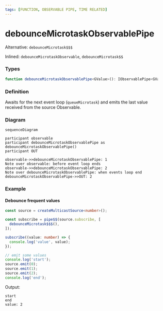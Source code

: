 ```yaml
---
tags: [FUNCTION, OBSERVABLE PIPE, TIME RELATED]
---
```


# debounceMicrotaskObservablePipe

Alternative: `debounceMicrotask$$$`

Inlined: `debounceMicrotaskObservable`, `debounceMicrotask$$`

### Types

```ts
function debounceMicrotaskObservablePipe<GValue>(): IObservablePipe<GValue, GValue>
```

### Definition

Awaits for the next event loop (`queueMicrotask`) and emits the last value received from the source Observable.

### Diagram

```mermaid
sequenceDiagram

participant observable
participant debounceMicrotaskObservablePipe as debounceMicrotaskObservablePipe()
participant OUT

observable->>debounceMicrotaskObservablePipe: 1
Note over observable: before event loop ends
observable->>debounceMicrotaskObservablePipe: 2
Note over debounceMicrotaskObservablePipe: when events loop end
debounceMicrotaskObservablePipe->>OUT: 2
```

### Example

#### Debounce frequent values

```ts
const source = createMulticastSource<number>();

const subscribe = pipe$$(source.subscribe, [
  debounceMicrotask$$$(),
]);

subscribe((value: number) => {
  console.log('value', value);
});

// emit some values
console.log('start');
source.emit(0);
source.emit(1);
source.emit(2);
console.log('end');
```

Output:

```text
start
end
value: 2
```
